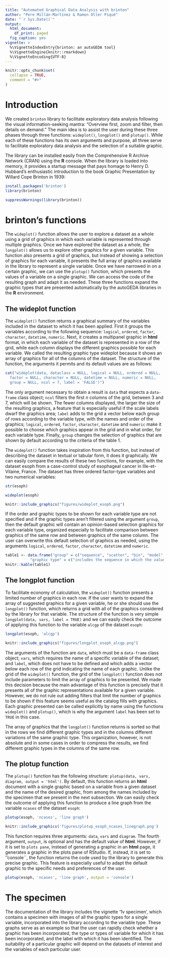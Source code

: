 ---
title: "Automated Graphical Data Analysis with brinton"
author: "Pere Millán-Martínez & Ramon Oller Piqué"
date: "`r Sys.Date()`"
output: 
  html_document:
    df_print: paged
  fig_caption: yes
vignette: >
  %\VignetteIndexEntry{brinton: an autoGEDA tool}
  %\VignetteEngine{knitr::rmarkdown}
  %\VignetteEncoding{UTF-8}
---

```{r setup, include = FALSE, eval = FALSE}
knitr::opts_chunk$set(
  collapse = TRUE,
  comment = "#>"
)
```

# Introduction

We created `brinton` library to facilitate exploratory data analysis following the visual information-seeking mantra: "Overview first, zoom and filter, then details on demand." The main idea is to assist the user during these three phases through three functions: `wideplot()`, `longplot()` and `plotup()`. While each of these functions has its own arguments and purpose, all three serve to facilitate exploratory data analysis and the selection of a suitable graphic. 

The library can be installed easily from the Comprehensive R Archive Network (CRAN) using the **R** console. When the library is loaded into memory, it provides a startup message that pays homage to Henry D. Hubbard’s enthusiastic introduction to the book Graphic Presentation by Willard Cope Brinton in 1939:

```{r, eval = FALSE}
install.packages('brinton')
library(brinton)
```

```{r, echo = FALSE}
suppressWarnings(library(brinton))
```

# brinton's functions

The `wideplot()` function allows the user to explore a dataset as a whole using a grid of graphics in which each variable is represented through multiple graphics. Once we have explored the dataset as a whole, the `longplot()` allows us to explore other graphics for a given variable. This function also presents a grid of graphics, but instead of showing a selection of graphics for each variable, it presents the full array of graphics available in the library to represent a single variable. Once we have narrowed in on a certain graphic, we can use the `plotup()` function, which presents the values of a variable on a single graphic. We can access the code of the resulting graph and adapt it as needed. These three functions expand the graphic types that are presented automatically by the autoGEDA libraries in the **R** environment. 

## The wideplot function

The `wideplot()` function returns a graphical summary of the variables included in the dataset to which it has been applied. First it groups the variables according to the following sequence: `logical`, `ordered`, `factor`, `character`, `datetime`, `numeric`. Next, it creates a multipanel graphic in **html** format, in which each variable of the dataset is represented in a row of the grid, while each column displays the different graphics possible for each variable. We called the resulting graphic type wideplot because it shows an array of graphics for all of the columns of the dataset. The structure of the function, the arguments it permits and its default values are as follows:

```{r, echo=FALSE, comment=""}
cat("wideplot(data, dataclass = NULL, logical = NULL, ordered = NULL,
  factor = NULL, character = NULL, datetime = NULL, numeric = NULL,
  group = NULL, ncol = 7, label = 'FALSE')")
```

The only argument necessary to obtain a result is `data` that expects a `data-frame` class object; `ncol` filters the first *n* columns of the grid, between 3 and 7, which will be shown. The fewer columns displayed, the larger the size of the resulting graphics, a feature that is especially useful if the scale labels dwarf the graphics area; `label` adds to the grid a vector below each group of rows according to the variable type, with the names and order of the graphics; `logical`, `ordered`, `factor`, `character`, `datetime` and `numeric` make it possible to choose which graphics appear in the grid and in what order, for each variable type. Finally, `group` changes the selection of graphics that are shown by default according to the criteria of the table 1.

The `wideplot()` function takes inspiration from this function, but instead of describing the dataset in textual or tabular form, it does it graphically. We can easily compare the results of these two functions, for example, with the dataset esoph from a case-control study of esophageal cancer in Ille-et-Vilaine, France. The dataset has three ordered factor-type variables and two numerical variables:

```{r, size="small"}
str(esoph)
```

```{r, eval = FALSE}
wideplot(esoph)
```

```{r wideplotesoph, echo=FALSE, out.width = '80%', fig.cap="Figure 1"}
knitr::include_graphics("figures/wideplot_esoph.png")
```

If the order and graphic types to be shown for each variable type are not specified and if the graphic types aren’t filtered using the argument `group`, then the default graphic will contain an opinion-based selection graphics for each variable type, organized especially to facilitate comparison between graphics of the same row and between graphics of the same column. The user can overwrite this default selection of graphics as needed, using the arguments `logical`, `ordered`, `factor`, `character`, `datetime` and `numeric`.

```{r table1, echo=FALSE, tab.cap="Table 1"}
table1 <- data.frame("group" = c("sequence", "scatter", "bin", "model", "symbol", "GOF", "random"),
           "graphic type" = c("includes the sequence in which the values are observed so that an axis develops this sequence. e.g., line graph, point-to-point graph", "marks represent individual observations. e.g., point graph, stripe graph", "marks represent aggregated observations based on class intervals. e.g., histogram, bar graph", "represents models based on observations. e.g. density plot, violin plot", "represents models based on observations and not only points, lines or areas. e.g., box plo. ", "represents the goodness of fit of some values with respect to a model. e.g. qq plot", "chosen at random"))
knitr::kable(table1)
```

## The longplot function

To facilitate economy of calculation, the `wideplot()` function presents a limited number of graphics in each row. If the user wants to expand the array of suggested graphics for a given variable, he or she should use the `longplot()` function, which returns a grid with all of the graphics considered by the library for that variable. The structure of the function is very simple `longplot(data, vars, label = TRUE)` and we can easily check the outcome of applying this function to the variable `alcgp` of the dataset `esoph`:

```{r, eval=FALSE}
longplot(esoph, 'alcgp')
```

```{r longplotesophagegp, echo=FALSE, out.width = '80%', fig.cap="Figure 2"}
knitr::include_graphics("figures/longplot_esoph_alcgp.png")
```

The arguments of the function are `data`, which must be a `data-frame` class object; `vars`, which requires the name of a specific variable of the dataset; and `label`, which does not have to be defined and which adds a vector below each row of the grid indicating the name of each graphic. Unlike the grid of the `wideplot()` function, the grid of the `longplot()` function does not include parameters to limit the array of graphics to be presented. We made this decision because the main advantage of this function is precisely that it presents all of the graphic representations available for a given variable. However, we do not rule out adding filters that limit the number of graphics to be shown if this feature seems useful as the catalog fills with graphics. Each graphic presented can be called explicitly by name using the functions `wideplot()` and `plotup()`, which is why the argument `label` has been set to `TRUE` in this case.

The array of graphics that the `longplot()` function returns is sorted so that in the rows we find different graphic types and in the columns different variations of the same graphic type. This organization, however, is not absolute and in some cases in order to compress the results, we find different graphic types in the columns of the same row.

## The plotup function

The `plotup()` function has the following structure: `plotup(data, vars, diagram, output = 'html')`. By default, this function returns an **html** document with a single graphic based on a variable from a given dataset and the name of the desired graphic, from among the names included by the specimen that we present in the next subsection. We can easily check the outcome of applying this function to produce a line graph from the variable `ncases` of the dataset `esoph`:

```{r, eval=FALSE}
plotup(esoph, 'ncases', 'line graph')
```

```{r plotupesophncaseslinegraph, echo=FALSE, out.width = '80%', fig.cap="Figure 3"}
knitr::include_graphics('figures/plotup_esoph_ncases_linegraph.png')
```

This function requires three arguments: `data`, `vars` and `diagram`. The fourth argument, `output`, is optional and has the default value of **html**. However, if it is set to `plots pane`, instead of generating a graphic in an **html** page, it generates a graphic in the plots pane of RStudio. If, instead, it is set to ''console´´, the function returns the code used by the library to generate this precise graphic. This feature is especially useful to adapt the default graphic to the specific needs and preferences of the user.

```{r, comment = ""}
plotup(esoph, 'ncases', 'line graph', output = 'console')
```

# The specimen

The documentation of the library includes the vignette '1v specimen', which contains a specimen with images of all the graphic types for a single variable, incorporated into the library according to the variable type. These graphs serve as an example so that the user can rapidly check whether a graphic has been incorporated, the type or types of variable for which it has been incorporated, and the label with which it has been identified. The suitability of a particular graphic will depend on the datasets of interest and the variables of each particular user. 


